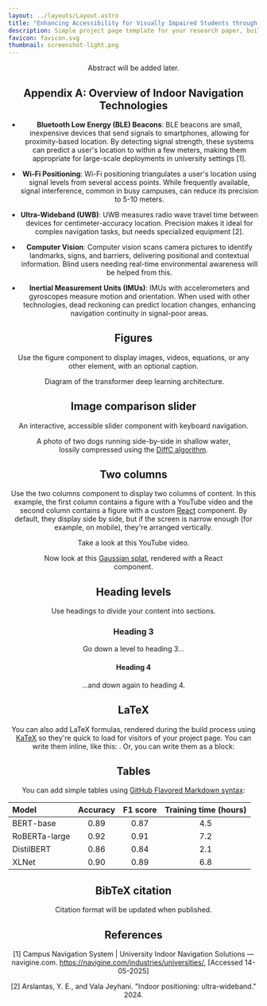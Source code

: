 ```yaml
---
layout: ../layouts/Layout.astro
title: "Enhancing Accessibility for Visually Impaired Students through AI-Powered Navigation at Academic Institutional Environments: The State of Systems, User Experiences, and Future Directions"
description: Simple project page template for your research paper, built with Astro and Tailwind CSS
favicon: favicon.svg
thumbnail: screenshot-light.png
---
```







<Header
  title={frontmatter.title}
  authors={[
    {
      name: "Ehsanur Rahman Rhythm",
      url: "https://orcid.org/0000-0002-4641-508X",
      institution: "BRAC University & IIT, University of Dhaka",
      notes: ["1", "4"],
    },
    {
      name: "Rakibul Hasan",
      institution: "BRAC University & Northern University Bangladesh",
      notes: ["1", "2"],
    },
    {
      name: "Md Mahadi Hasan",
      institution: "BRAC University & Northern University Bangladesh",
      notes: ["1", "2"],
    },
    {
      name: "Labib Hasan Khan",
      institution: "BRAC University",
      notes: ["1"],
    },
    {
      name: "Md Sabbir Hossain",
      institution: "BRAC University",
      notes: ["1"],
    },
    {
      name: "Annajiat Alim Rasel",
      url: "https://orcid.org/0000-0003-0198-3734",
      institution: "BRAC University & Jahangirnagar University",
      notes: ["1", "3"],
    },
    {
      name: "Mohammad Zahidur Rahman",
      url: "https://orcid.org/0000-0002-0998-569X",
      institution: "Jahangirnagar University",
      notes: ["3"],
    },
  ]}
  conference="International Conference on Data Science, AI and Applications (ICDSAIA) "
  notes={[
    {
      symbol: "1",
      text: "Department of Computer Science and Engineering, School of Data and Sciences, BRAC University, Bangladesh",
    },
    {
      symbol: "2",
      text: "Department of Computer Science and Engineering, Northern University Bangladesh, Dhaka, Bangladesh",
    },
    {
      symbol: "3",
      text: "Department of Computer Science and Engineering, Jahangirnagar University, Bangladesh",
    },
    {
      symbol: "4",
      text: "Institute of Information Technology, University of Dhaka, Dhaka-1000, Bangladesh",
    },
  ]}
  />

<HighlightedSection>
Abstract will be added later.
</HighlightedSection>

## Appendix A: Overview of Indoor Navigation Technologies

- **Bluetooth Low Energy (BLE) Beacons**: BLE beacons are small, inexpensive devices that send signals to smartphones, allowing for proximity-based location. By detecting signal strength, these systems can predict a user's location to within a few meters, making them appropriate for large-scale deployments in university settings [1].

- **Wi-Fi Positioning**: Wi-Fi positioning triangulates a user's location using signal levels from several access points. While frequently available, signal interference, common in busy campuses, can reduce its precision to 5-10 meters.

- **Ultra-Wideband (UWB)**: UWB measures radio wave travel time between devices for centimeter-accuracy location. Precision makes it ideal for complex navigation tasks, but needs specialized equipment [2].

- **Computer Vision**: Computer vision scans camera pictures to identify landmarks, signs, and barriers, delivering positional and contextual information. Blind users needing real-time environmental awareness will be helped from this.

- **Inertial Measurement Units (IMUs)**: IMUs with accelerometers and gyroscopes measure motion and orientation. When used with other technologies, dead reckoning can predict location changes, enhancing navigation continuity in signal-poor areas.


## Figures

Use the figure component to display images, videos, equations, or any other element, with an optional caption.

<Figure>
  <Image slot="figure" source={transformer} altText="Diagram of the transformer deep learning architecture." />
  <span slot="caption">Diagram of the transformer deep learning architecture.</span>
</Figure>

## Image comparison slider

An interactive, accessible slider component with keyboard navigation.
<Figure>
  <ImageComparison slot="figure" client:load imageUrlOne={dogsDiffc.src} imageUrlTwo={dogsTrue.src} altTextOne="Photo of two dogs running side-by-side in shallow water, lossily compressed using the DiffC algorithm" altTextTwo="Original photo of two dogs running side-by-side in shallow water" />
  <span slot="caption">A photo of two dogs running side-by-side in shallow water, lossily compressed using the <a href="https://jeremyiv.github.io/diffc-project-page/">DiffC algorithm</a>.</span>
</Figure>

## Two columns

Use the two columns component to display two columns of content. In this example, the first column contains a figure with a YouTube video and the second column contains a figure with a custom [React](https://react.dev/) component. By default, they display side by side, but if the screen is narrow enough (for example, on mobile), they're arranged vertically.

<TwoColumns>
  <Figure slot="left">
    <YouTubeVideo slot="figure" videoId="wjZofJX0v4M" />
    <span slot="caption">Take a look at this YouTube video.</span>
  </Figure>
  <Figure slot="right">
    <Splat slot="figure" client:idle />
    <span slot="caption">Now look at this <a href="https://en.wikipedia.org/wiki/Gaussian_splatting">Gaussian splat</a>, rendered with a React component.</span>
  </Figure>
</TwoColumns>

## Heading levels

Use headings to divide your content into sections.

### Heading 3

Go down a level to heading 3...

#### Heading 4

...and down again to heading 4.

## LaTeX

You can also add LaTeX formulas, rendered during the build process using [KaTeX](https://katex.org/) so they're quick to load for visitors of your project page. You can write them inline, like this: <LaTeX inline formula="a^2 + b^2 = c^2" />. Or, you can write them as a block:

<LaTeX formula="\int_a^b f(x) dx" />

## Tables

You can add simple tables using [GitHub Flavored Markdown syntax](https://docs.github.com/en/get-started/writing-on-github/working-with-advanced-formatting/organizing-information-with-tables):

| Model | Accuracy | F1 score | Training time (hours) |
| :--- | :---: | :---: | :---: |
| BERT-base | 0.89 | 0.87 | 4.5 |
| RoBERTa-large | 0.92 | 0.91 | 7.2 |
| DistilBERT | 0.86 | 0.84 | 2.1 |
| XLNet | 0.90 | 0.89 | 6.8 |

## BibTeX citation

Citation format will be updated when published.

## References

[1] Campus Navigation System | University Indoor Navigation Solutions — navigine.com. https://navigine.com/industries/universities/, [Accessed 14-05-2025]

[2] Arslantas, Y. E., and Vala Jeyhani. "Indoor positioning: ultra-wideband." 2024.